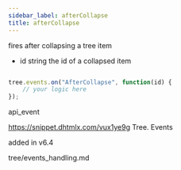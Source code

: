 ```yaml
---
sidebar_label: afterCollapse
title: afterCollapse
---
```



          


<Short>
 fires after collapsing a tree item


</Short>




- id       string      the id of a collapsed item


~~~js

tree.events.on("AfterCollapse", function(id) {
    // your logic here
});


~~~
 api_event

<Descr>



</Descr>


 https://snippet.dhtmlx.com/vux1ye9g	Tree. Events

 added in v6.4

 tree/events_handling.md
